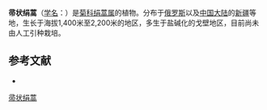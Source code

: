 {{Speciesbox
| name = 帚状绢蒿
| status = 
| status_system = 
| image =
| genus = Seriphidium
| species = scopiforme
| authority = (Ledeb.) Poljak.
}}

'''帚状绢蒿'''（[[学名|学名]]：{{lang|la|''Seriphidium scopiforme''}}）是[[菊科|菊科]][[绢蒿属|绢蒿属]]的植物。分布于[[俄罗斯|俄罗斯]]以及[[中国大陆|中国大陆]]的[[新疆|新疆]]等地，生长于海拔1,400米至2,200米的地区，多生于盐碱化的戈壁地区，目前尚未由人工引种栽培。

== 参考文献 ==
<div class="references-small">
* {{cite web| url =http://www.bioinfo.cn/db05/KmzwSpecies.php?action=view&id=4834| title =帚状绢蒿| work =《中国高等植物数据库全库》| publisher =中国科学院微生物研究所| author =昆明植物研究所| accessdate =2009-02-25| deadurl =yes| archiveurl =https://web.archive.org/web/20160305074254/http://www.bioinfo.cn/db05/KmzwSpecies.php?action=view&id=4834| archivedate =2016-03-05}}
</div>
{{Taxonbar|from=Q11060072}}

[[Category:绢蒿属|帚状绢蒿]]


{{植物小作品}}